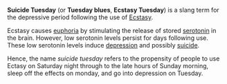 '''Suicide Tuesday''' (or '''Tuesday blues''', '''Ecstasy Tuesday''') is a slang term for the depressive period following the use of [[Ecstasy (drug)|Ecstasy]]. 

Ecstasy causes [[euphoria]] by stimulating the release of stored [[serotonin]] in the brain. However, low serotonin levels persist for days following use. These low serotonin levels induce [[depression]] and possibly [[suicide]]. 

Hence, the name ''suicide tuesday'' refers to the propensity of people to use Ectasy on Saturday night through to the late hours of Sunday morning, sleep off the effects on monday, and go into depression on Tuesday. 

{{vocab-stub}}